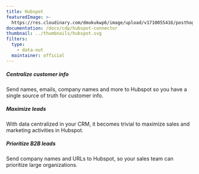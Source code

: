 ```yaml
---
title: Hubspot
featuredImage: >-
  https://res.cloudinary.com/dmukukwp6/image/upload/v1710055416/posthog.com/contents/cdp/images/apps/hubspot.png
documentation: /docs/cdp/hubspot-connector
thumbnail: ../thumbnails/hubspot.svg
filters:
  type:
    - data-out
  maintainer: official
---
```


<Section
    divider={false}
    title="Get customer data into Hubspot whenever a user is identified in PostHog, creating a cohesive view of every lead."
    size="full"
    cols={3}
>
    <div>
        <h5>Centralize customer info</h5>
        <p>Send names, emails, company names and more to Hubspot so you have a single source of truth for customer info.</p>
    </div>
    <div>
        <h5>Maximize leads</h5>
        <p>With data centralized in your CRM, it becomes trivial to maximize sales and marketing activities in Hubspot.</p>
    </div>
    <div>
        <h5>Prioritize B2B leads</h5>
        <p>Send company names and URLs to Hubspot, so your sales team can prioritize large organizations.</p>
    </div>
</Section>

<TutorialsSlider topic="hubspot" />

<Documentation />
